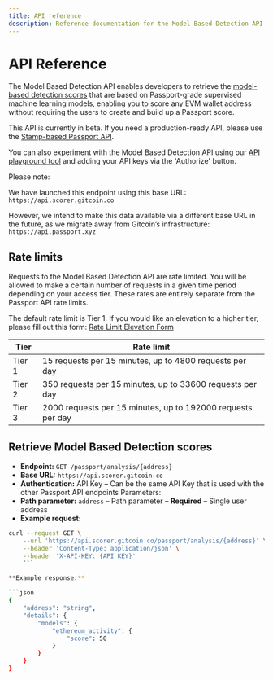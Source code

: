 ```yaml
---
title: API reference
description: Reference documentation for the Model Based Detection API.
---
```



# API Reference

The Model Based Detection API enables developers to retrieve the [model-based detection scores](available-models) that are based on Passport-grade supervised machine learning models, enabling you to score any EVM wallet address without requiring the users to create and build up a Passport score. 

This API is currently in beta. If you need a production-ready API, please use the [Stamp-based Passport API](../passport-api/overview).

You can also experiment with the Model Based Detection API using our [API playground tool](https://api.scorer.gitcoin.co/passport/docs#/Passport%20Analysis/passport_api_get_analysis) and adding your API keys via the 'Authorize' button.

<Callout type="info">
Please note:

We have launched this endpoint using this base URL: `https://api.scorer.gitcoin.co`

However, we intend to make this data available via a different base URL in the future, as we migrate away from Gitcoin’s infrastructure: `https://api.passport.xyz`
</Callout>

## Rate limits

Requests to the Model Based Detection API are rate limited. You will be allowed to make a certain number of requests in a given time period depending on your access tier.
These rates are entirely separate from the Passport API rate limits. 

The default rate limit is Tier 1. If you would like an elevation to a higher tier, please fill out this form: [Rate Limit Elevation Form](https://docs.google.com/forms/d/e/1FAIpQLSfL7U22f89lCl8RJXN8O9PGeZzaL1E1iX9mEhvIaMErR587WA/viewform?usp=sf_link)

|Tier	|Rate limit|
|--|--|
|Tier 1 | 15 requests per 15 minutes, up to 4800 requests per day|
|Tier 2	| 350 requests per 15 minutes, up to 33600 requests per day|
|Tier 3	| 2000 requests per 15 minutes, up to 192000 requests per day|

## Retrieve Model Based Detection scores

* **Endpoint:** `GET /passport/analysis/{address}`
* **Base URL:** `https://api.scorer.gitcoin.co`
* **Authentication:** API Key – Can be the same API Key that is used with the other Passport API endpoints Parameters:
* **Path parameter:** `address` – Path parameter – **Required** – Single user address 
* **Example request:**

```bash
curl --request GET \
    --url 'https://api.scorer.gitcoin.co/passport/analysis/{address}' \
    --header 'Content-Type: application/json' \
    --header 'X-API-KEY: {API KEY}'
    ```

**Example response:**

```json
{
    "address": "string",
    "details": {
        "models": {
            "ethereum_activity": {
                "score": 50 
            }
        } 
    }
}
```
